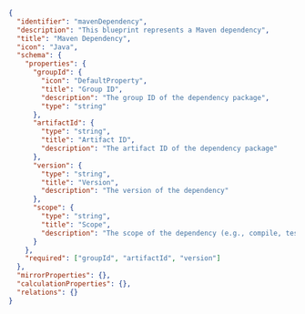 ```json showLineNumbers
{
  "identifier": "mavenDependency",
  "description": "This blueprint represents a Maven dependency",
  "title": "Maven Dependency",
  "icon": "Java",
  "schema": {
    "properties": {
      "groupId": {
        "icon": "DefaultProperty",
        "title": "Group ID",
        "description": "The group ID of the dependency package",
        "type": "string"
      },
      "artifactId": {
        "type": "string",
        "title": "Artifact ID",
        "description": "The artifact ID of the dependency package"
      },
      "version": {
        "type": "string",
        "title": "Version",
        "description": "The version of the dependency"
      },
      "scope": {
        "type": "string",
        "title": "Scope",
        "description": "The scope of the dependency (e.g., compile, test, etc.)"
      }
    },
    "required": ["groupId", "artifactId", "version"]
  },
  "mirrorProperties": {},
  "calculationProperties": {},
  "relations": {}
}
```
